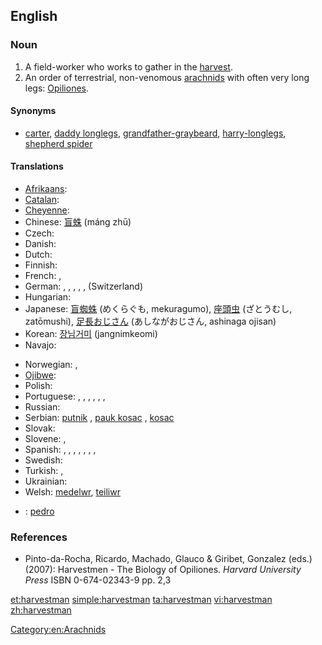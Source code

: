 ==English==

===Noun===
{{wikipedia}}
{{en-noun|harvestmen}}

# A field-worker who works to gather in the [[harvest]].
# An order of terrestrial, non-venomous [[arachnid]]s with often very long legs: [[Opiliones]].

====Synonyms====
* [[carter]], [[daddy longlegs]], [[grandfather-graybeard]], [[harry-longlegs]], [[shepherd spider]]

====Translations====
{{trans-top|arachnid}}
* [[Afrikaans]]: {{t-|af|hooiwa}}
* [[Catalan]]: {{t-|ca|frare}}
* [[Cheyenne]]: {{tø|chy|tó'êseóhtavé'ho'e}}
* Chinese: [[盲蛛]] (máng zhū)
* Czech: {{t-|cs|sekáči}}
* Danish: {{t-|da|mejere}}
* Dutch: {{t+|nl|hooiwagen}}
* Finnish: {{t-|fi|lukki}}
* French: {{t+|fr|faucheur|m}}, {{t+|fr|faucheux}}
* German: {{t-|de|Afterspinne|f}}, {{t-|de|Kanker|m}}, {{t-|de|Schneckenkanker|m}}, {{t+|de|Schneider|m}}, {{t-|de|Weberknecht|m}}, {{t+|de|Zimmermann|m}} (Switzerland)
* Hungarian: {{t+|hu|kaszáspók}}
* Japanese: [[盲蜘蛛]] (めくらぐも, mekuragumo), [[座頭虫]] (ざとうむし, zatōmushi), [[足長おじさん]] (あしながおじさん, ashinaga ojisan)
* Korean: [[장님거미]] (jangnimkeomi)
* Navajo: {{tø|nv|naʼashjéʼii jáádnézí}}
{{trans-mid}}
* Norwegian: {{t-|no|langbein}}, {{t-|no|vevkjerringer}}
* [[Ojibwe]]: {{tø|oj|eyebig}}
* Polish: {{t+|pl|kosarz|m}}
* Portuguese: {{t-|pt|aranha-alho|f}}, {{t-|pt|aranha-bailarina|f}}, {{t-|pt|aranha-bode|f}}, {{t-|pt|aranha-fedorenta|f}}, {{t-|pt|bodum|m}}, {{t-|pt|frade-fedorento|m}}, {{t-|pt|gira mundo|m}}
* Russian: {{t+|ru|сенокосец|m|tr=senokósets}}
* Serbian: [[putnik]] {{m}}, [[pauk kosac]] {{m}}, [[kosac]] {{m}}
* Slovak: {{t-|sk|kosec|m}}
* Slovene: {{t+|sl|matija|f}}, {{t+|sl|suha južina|f}}
* Spanish: {{t-|es|segador|m}}, {{t-|es|opilón|m}}, {{t-|es|agostero|m}}, {{t-|es|araña patona|f}}, {{t-|es|pinacates}}, {{t-|es|falangio|m}}, {{t-|es|chichina|f}}, {{t-|es|chinchina|f}}
* Swedish: {{t-|sv|lockespindel|c}}
* Turkish: {{t+|tr|müjdeci}}, {{t-|tr|mücdeci}}
* Ukrainian: {{t-|uk|косарик|m|tr=kosarik}}
* Welsh: [[medelwr]], [[teiliwr]]
{{trans-bottom}}

{{checktrans-top}}
* {{ttbc|es}}: [[pedro]] {{m}}
{{trans-bottom}}

===References===
* Pinto-da-Rocha, Ricardo, Machado, Glauco & Giribet, Gonzalez (eds.) (2007): Harvestmen - The Biology of Opiliones. ''Harvard University Press'' ISBN 0-674-02343-9 pp. 2,3

[[Category:en:Arachnids]]

[[et:harvestman]]
[[simple:harvestman]]
[[ta:harvestman]]
[[vi:harvestman]]
[[zh:harvestman]]